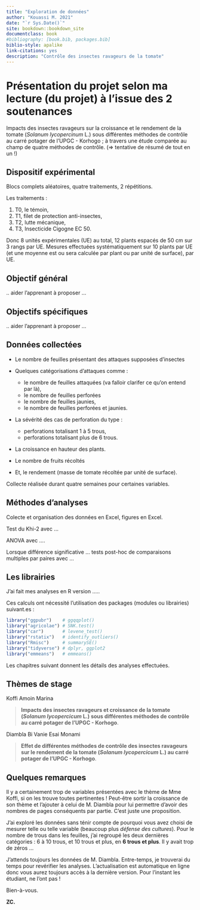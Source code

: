 ```yaml
--- 
title: "Exploration de données"
author: "Kouassi M. 2021"
date: "`r Sys.Date()`"
site: bookdown::bookdown_site
documentclass: book
#bibliography: [book.bib, packages.bib]
biblio-style: apalike
link-citations: yes
description: "Contrôle des insectes ravageurs de la tomate"
---
```


# Présentation du projet selon ma lecture (du projet) à l'issue des 2 soutenances

Impacts des insectes ravageurs sur la croissance et le rendement de la tomate (_Solanum lycopercinum_ L.) sous différentes méthodes de contrôle au carré potager de l’UPGC - Korhogo ; à travers une étude comparée au champ de quatre méthodes de contrôle. (=> tentative de résumé de tout en un !)

## Dispositif expérimental

Blocs complets aléatoires, quatre traitements, 2 répétitions.

Les traitements :

1. T0, le témoin,
1. T1, filet de protection anti-insectes,
1. T2, lutte mécanique,
1. T3, Insecticide Cigogne EC 50.

Donc 8 unités expérimentales (UE) au total, 12 plants espacés de 50 cm sur 3 rangs par UE. Mesures effectuées systématiquement sur 10 plants par UE (et une moyenne est ou sera calculée par plant ou par unité de surface), par UE.


## Objectif général

.. aider l'apprenant à proposer ...

## Objectifs spécifiques

.. aider l'apprenant à proposer ...

## Données collectées

- Le nombre de feuilles présentant des attaques supposées d'insectes

- Quelques catégorisations d'attaques comme :

  - le nombre de feuilles attaquées (va falloir clarifer ce qu'on entend par là), 
  - le nombre de feuilles perforées
  - le nombre de feuilles jaunies, 
  - le nombre de feuilles perforées et jaunies. 


- La sévérité des cas de perforation du type :

  - perforations totalisant 1 à 5 trous, 
  - perforations totalisant plus de 6 trous. 

- La croissance en hauteur des plants.

- Le nombre de fruits récoltés

- Et, le rendement (masse de tomate récoltée par unité de surface).

Collecte réalisée durant quatre semaines pour certaines variables.

## Méthodes d'analyses

Colecte et organisation des données en Excel, figures en Excel.

Test du Khi-2 avec ...

ANOVA avec ....

Lorsque différence significative ... tests post-hoc de comparaisons multiples par paires avec ...


## Les librairies

J'ai fait mes analyses en R version .....

Ces calculs ont nécessité l'utilisation des packages (modules ou librairies) suivant.es :

```r
library("ggpubr")    # ggqqplot()
library("agricolae") # SNK.test()
library("car")       # levene_test()
library("rstatix")   # identify_outliers()
library("Rmisc")     # summarySE()
library("tidyverse") # dplyr, ggplot2
library("emmeans")   # emmeans()
```

Les chapitres suivant donnent les détails des analyses effectuées.


## Thèmes de stage

Koffi Amoin Marina

> **Impacts des insectes ravageurs et croissance de la tomate (*Solanum lycopercicum* L.) sous différentes méthodes de contrôle au carré potager de l’UPGC - Korhogo**.

Diambla Bi Vanie Esai Monami

> **Effet de différentes méthodes de contrôle des insectes ravageurs sur le rendement de la tomate (*Solanum lycopercicum* L.) au carré potager de l’UPGC - Korhogo**.


## Quelques remarques

Il y a certainement trop de variables présentées avec le thème de Mme Koffi, si on les trouve toutes pertinentes ! Peut-être sortir la croissance de son thème et l'ajouter à celui de M. Diambla pour lui permettre d'avoir des nombres de pages conséquents par partie. C'est juste une proposition. 

J'ai exploré les données sans ténir compte de pourquoi vous avez choisi de mesurer telle ou telle variable (beaucoup plus *défense des cultures*). Pour le nombre de trous dans les feuilles, j'ai regroupé les deux dernières catégories : 6 à 10 trous, et 10 trous et plus, en **6 trous et plus**. Il y avait trop de zéros ...


J'attends toujours les données de M. Diambla. Entre-temps, je trouverai du temps pour revérifier les analyses. L'actualisation est automatique en ligne donc vous aurez toujours accès à la dernière version. Pour l'instant les étudiant, ne l'ont pas !


Bien-à-vous.

**ZC.**













